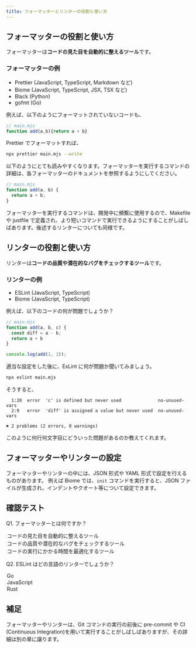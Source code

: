 ```yaml
---
title: フォーマッターとリンターの役割と使い方
---
```



## フォーマッターの役割と使い方
フォーマッターは**コードの見た目を自動的に整えるツール**です。

### フォーマッターの例
- Prettier (JavaScript, TypeScript, Markdown など)
- Biome (JavaScript, TypeScript, JSX, TSX など)
- Black (Python)
- gofmt (Go)

例えば、以下のようにフォーマットされていないコードも、
```js 
// main.mjs
function add(a,b){return a + b}
```
Prettier でフォーマットすれば、
```sh
npx prettier main.mjs --write
```
以下のようにとても読みやすくなります。フォーマッターを実行するコマンドの詳細は、各フォーマッターのドキュメントを参照するようにしてください。
```js 
// main.mjs
function add(a, b) {
  return a + b;
}

```

フォーマッターを実行するコマンドは、開発中に頻繫に使用するので、Makefile や justfile で定義され、より短いコマンドで実行できるようにすることがしばしばあります。後述するリンターについても同様です。

## リンターの役割と使い方
リンターは**コードの品質や潜在的なバグをチェックするツール**です。
### リンターの例
- ESLint (JavaScript, TypeScript)
- Biome (JavaScript, TypeScript)

例えば、以下のコードの何が問題でしょうか？
```js
// main.mjs
function add(a, b, c) {
  const diff = a - b;
  return a + b
}

console.log(add(1, 2));
```
適当な設定をした後に、EsLint に何が問題か聞いてみましょう。
```sh
npx eslint main.mjs
```
そうすると、
```
  1:20  error  'c' is defined but never used              no-unused-vars
  2:9   error  'diff' is assigned a value but never used  no-unused-vars

✖ 2 problems (2 errors, 0 warnings)
```
このように何行何文字目にどういった問題があるのか教えてくれます。

## フォーマッターやリンターの設定
フォーマッターやリンターの中には、JSON 形式や YAML 形式で設定を行えるものがあります。
例えば Biome では、`init` コマンドを実行すると、JSON ファイルが生成され、インデントやクオート等について設定できます。

## 確認テスト
Q1. フォーマッターとは何ですか？

  <MultipleChoice>
      <Option isCorrect>
        コードの見た目を自動的に整えるツール
      </Option>
      <Option>
        コードの品質や潜在的なバグをチェックするツール
      </Option>
      <Option>
        コードの実行にかかる時間を最適化するツール
      </Option>
  </MultipleChoice>

Q2. ESLint はどの言語のリンターでしょうか？

  <MultipleChoice>
      <Option>
        Go
      </Option>
      <Option isCorrect>
        JavaScript
      </Option>
      <Option>
        Rust
      </Option>
  </MultipleChoice>

## 補足
フォーマッターやリンターは、Git コマンドの実行の前後に pre-commit や CI (Continuous Integration)を用いて実行することがしばしばありますが、その詳細は別の章に譲ります。